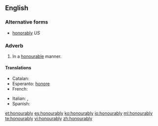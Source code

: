 ==English==

===Alternative forms===
* [[honorably]]  ''US''

===Adverb===
{{en-adv}}

# {{British}} In a [[honourable]] manner.

====Translations====
{{trans-top|in an honourable manner}}
* Catalan: {{t-|ca|honorablement}}
* Esperanto: [[honore]]
* French: {{t+|fr|honorablement}}
{{trans-mid}}
* Italian: {{t+|it|onorevolmente}}, {{t+|it|onorabilmente}}
* Spanish: {{t-|es|honorablemente}}
{{trans-bottom}}

[[et:honourably]]
[[es:honourably]]
[[ko:honourably]]
[[io:honourably]]
[[ml:honourably]]
[[te:honourably]]
[[vi:honourably]]
[[zh:honourably]]